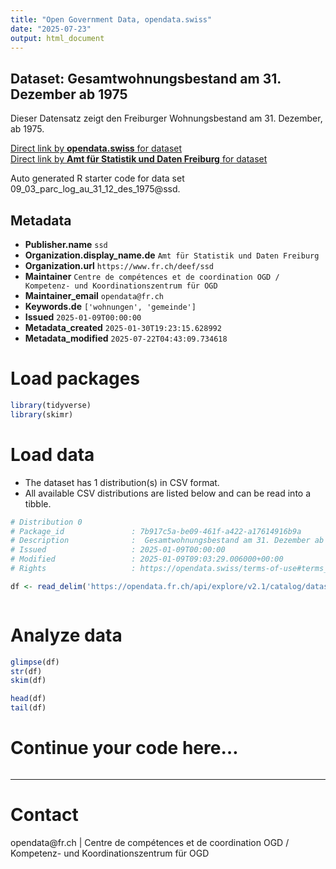 ```yaml
---
title: "Open Government Data, opendata.swiss"
date: "2025-07-23"
output: html_document
---
```


## Dataset: Gesamtwohnungsbestand am 31. Dezember ab 1975

Dieser Datensatz zeigt den Freiburger Wohnungsbestand am 31. Dezember, ab 1975.

[Direct link by **opendata.swiss** for dataset](https://opendata.swiss/de/dataset/gesamtwohnungsbestand-am-31-dezember-ab-1975)<br>
[Direct link by **Amt für Statistik und Daten Freiburg** for dataset](https://opendata.fr.ch/explore/dataset/09_03_parc_log_au_31_12_des_1975/)

Auto generated R starter code for data set 09_03_parc_log_au_31_12_des_1975@ssd.

## Metadata

- **Publisher.name** `ssd`
- **Organization.display_name.de** `Amt für Statistik und Daten Freiburg`
- **Organization.url** `https://www.fr.ch/deef/ssd`
- **Maintainer** `Centre de compétences et de coordination OGD / Kompetenz- und Koordinationszentrum für OGD`
- **Maintainer_email** `opendata@fr.ch`
- **Keywords.de** `['wohnungen', 'gemeinde']`
- **Issued** `2025-01-09T00:00:00`
- **Metadata_created** `2025-01-30T19:23:15.628992`
- **Metadata_modified** `2025-07-22T04:43:09.734618`


# Load packages

```r

library(tidyverse)
library(skimr)

```

# Load data

-   The dataset has 1 distribution(s) in CSV format.
-   All available CSV distributions are listed below and can be read into a tibble.

```r

# Distribution 0
# Package_id               : 7b917c5a-be09-461f-a422-a17614916b9a
# Description              :  Gesamtwohnungsbestand am 31. Dezember ab 1975 (csv)
# Issued                   : 2025-01-09T00:00:00
# Modified                 : 2025-01-09T09:03:29.006000+00:00
# Rights                   : https://opendata.swiss/terms-of-use#terms_by

df <- read_delim('https://opendata.fr.ch/api/explore/v2.1/catalog/datasets/09_03_parc_log_au_31_12_des_1975/exports/csv?use_labels=true')



```

# Analyze data

```r

glimpse(df)
str(df)
skim(df)

head(df)
tail(df)

```

# Continue your code here...

```r

```

------------------------------------------------------------------------

# Contact

opendata@fr.ch | Centre de compétences et de coordination OGD / Kompetenz- und Koordinationszentrum für OGD
